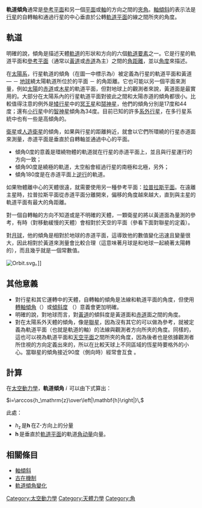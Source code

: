 '''軌道傾角'''通常是[[參考平面|參考平面]]和另一個[[平面_(数学)|平面]]或[[旋轉軸|軸]]的方向之間的[[夾角|夾角]]。[[軸傾斜|軸傾斜]]的表示法是[[行星|行星]]的自轉軸和通過行星的中心垂直於公轉[[軌道平面|軌道平面]]的線之間所夾的角度。

== 軌道 ==
明確的說，傾角是描述天體[[軌道|軌道]]的形狀和方向的六個[[軌道要素|軌道要素]]之一。它是行星的軌道平面和[[參考平面|參考平面]]（通常以[[黃道|黃道]]或[[赤道|赤道]]為主）之間的[[角距離|角距離]]，並以[[角度|角度]]來描述。

在[[太陽系|太陽系]]，行星軌道的傾角（在圖一中標示為''i''）被定義為行星的軌道平面和黃道— － [[地球|地球]]繞太陽軌道所位於的平面 － 的角距離。它也可能以另一個平面來測量，例如[[太陽|太陽]]的[[赤道|赤道]]或[[木星|木星]]的軌道平面，但對地球上的觀測者來說，黃道面是最實用的。大部分在太陽系內的行星軌道平面對彼此之間和太陽赤道的傾角都很小。比較值得注意的例外是[[矮行星|矮行星]]中的[[冥王星|冥王星]]和[[鬩神星|鬩神星]]，他們的傾角分別是17度和44度；還有[[小行星|小行星]]中的[[智神星|智神星]]傾角為34度。目前已知的許多[[系外行星|系外行星]]，在多行星系統中也有一些是高傾角的。

[[衛星|衛星]]或[[人造衛星|人造衛星]]的傾角，如果與行星的距離夠近，就會以它們所環繞的行星赤道面來測量，赤道平面是垂直於自轉軸並通過中心的平面。
*傾角0度的意義是環繞物體的軌道就在行星的赤道平面上，並且與行星運行的方向一致；
*傾角90度是繞極的軌道，太空船會經過行星的南極和北極，另外；
*傾角180度是在赤道平面上[[順行和逆行|逆行]]的軌道。

如果物體離中心的天體很遠，就需要使用另一種參考平面：[[拉普拉斯平面|拉普拉斯平面]]。在遠離主星時，拉普拉斯平面從赤道平面分離開來，偏移的角度越來越大，直到與主星的軌道平面有最大的角距離。

對一個自轉軸的方向不知道或是不明確的天體，一顆衛星的將以黃道面為量測的參考，有時（對移動緩慢的天體）會相對於天空的平面（參看下面對聯星的定義）。

對[[月球|月球]]，他的傾角是相對於地球的赤道平面，這導致他的數值變化迅速且變量很大，因此相對於黃道來測量會比較合理（這意味著月球是和地球一起繞著太陽轉的），而且幾乎就是一個常數值。

[[File:Orbit.svg|thumb]]。]]

==  其他意義 ==
*對行星和其它運轉中的天體，自轉軸的傾角是法線和軌道平面的角度，但使用[[轉軸傾角|轉軸傾角]]（{{lang|en| axial tilt}}）或[[傾斜度|傾斜度]] （{{lang|en| obliquity}}）意義會更加明確。
*明確的說，對地球而言，對[[黃道|黃道]]的傾斜度是黃道面和[[赤道|赤道]]面之間的角度。
*對在太陽系外天體的傾角，像是[[聯星|聯星]]，因為沒有其它的可以做為參考，就被定義為軌道平面（也就是軌道的軸）的法線與觀測者方向所夾的角度。同樣的，這也可以視為軌道平面和[[天空平面|天空平面]]之間所夾的角度，因為後者也是依據觀測者所住視的方向定義出來的，所以在比較天球上不同區域的恆星時要格外的小心。當聯星的傾角接近90度（側向時）經常會互食 。

== 計算 ==
在[[太空動力學|太空動力學]]，'''軌道傾角''' <math>i\,</math> 可以由下式算出：

<math>i=\arccos{h_\mathrm{z}\over\left|\mathbf{h}\right|}\,</math>

此處：
*<math>h_\mathrm{z}\,</math>是<math>\mathbf{h}\,</math>在Z-方向上的分量
*<math>\mathbf{h}\,</math>是垂直於[[軌道平面|軌道平面]]的軌道[[角动量|角动量]]向量。

== 相關條目 ==
{{Wiktionarypar|inclination}}
*[[軸傾斜|軸傾斜]]
*[[古在機制|古在機制]]
*[[軌道傾角變化|軌道傾角變化]]

{{軌道}}

[[Category:太空動力學|Category:太空動力學]]
[[Category:天體力學|Category:天體力學]]
[[Category:角|Category:角]]